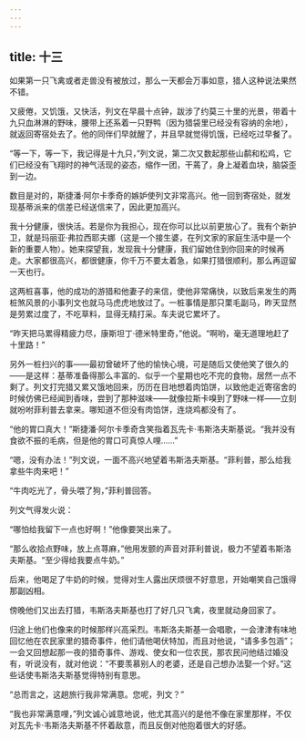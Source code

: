 ```yaml
---
---
---
```

title: 十三
---



如果第一只飞禽或者走兽没有被放过，那么一天都会万事如意，猎人这种说法果然不错。

又疲倦，又饥饿，又快活，列文在早晨十点钟，跋涉了约莫三十里的光景，带着十九只血淋淋的野味，腰带上还系着一只野鸭（因为猎袋里已经没有容纳的余地），就返回寄宿处去了。他的同伴们早就醒了，并且早就觉得饥饿，已经吃过早餐了。

“等一下，等一下，我记得是十九只，”列文说，第二次又数起那些山鹬和松鸡，它们已经没有飞翔时的神气活现的姿态，缩作一团，干蔫了，身上凝着血块，脑袋歪到一边。

数目是对的，斯捷潘·阿尔卡季奇的嫉妒使列文非常高兴。他一回到寄宿处，就发现基蒂派来的信差已经送信来了，因此更加高兴。

我十分健康，很快活。若是你为我担心，现在你可以比以前更放心了。我有个新护卫，就是玛丽亚·弗拉西耶夫娜（这是一个接生婆，在列文家的家庭生活中是一个新的重要人物）。她来探望我，发现我十分健康，我们留她住到你回来的时候再走。大家都很高兴，都很健康，你千万不要太着急，如果打猎很顺利，那么再逗留一天也行。

这两桩喜事，他的成功的游猎和他妻子的来信，使他非常痛快，以致后来发生的两桩煞风景的小事列文也就马马虎虎地放过了。一桩事情是那只栗毛副马，昨天显然是劳累过度了，不吃草料，显得无精打采。车夫说它累坏了。

“昨天把马累得精疲力尽，康斯坦丁·德米特里奇，”他说。“啊哟，毫无道理地赶了十里路！”

另外一桩扫兴的事——最初曾破坏了他的愉快心境，可是随后又使他笑了很久的——是这样：基蒂准备得那么丰富的、似乎一个星期也吃不完的食物，居然一点不剩了。列文打完猎又累又饿地回来，历历在目地想着肉馅饼，以致他走近寄宿舍的时候仿佛已经闻到香味，尝到了那种滋味——就像拉斯卡嗅到了野味一样——立刻就吩咐菲利普去拿来。哪知道不但没有肉馅饼，连烧鸡都没有了。

“他的胃口真大！”斯捷潘·阿尔卡季奇含笑指着瓦先卡·韦斯洛夫斯基说。“我并没有食欲不振的毛病，但是他的胃口可真惊人哩……”

“嗯，没有办法！”列文说，一面不高兴地望着韦斯洛夫斯基。“菲利普，那么给我拿些牛肉来吧！”

“牛肉吃光了，骨头喂了狗，”菲利普回答。

列文气得发火说：

“哪怕给我留下一点也好啊！”他像要哭出来了。

“那么收拾点野味，放上点荨麻，”他用发颤的声音对菲利普说，极力不望着韦斯洛夫斯基。“至少得给我要点牛奶。”

后来，他喝足了牛奶的时候，觉得对生人露出厌烦很不好意思，开始嘲笑自己饿得那副凶相。

傍晚他们又出去打猎，韦斯洛夫斯基也打了好几只飞禽，夜里就动身回家了。

归途上他们也像来的时候那样兴高采烈。韦斯洛夫斯基一会唱歌，一会津津有味地回忆他在农民家里的猎奇事件，他们请他喝伏特加，而且对他说，“请多多包涵”；一会又回想起那一夜的猎奇事件、游戏、使女和一位农民，那农民问他结过婚没有，听说没有，就对他说：“不要羡慕别人的老婆，还是自己想办法娶一个好。”这些话使韦斯洛夫斯基觉得特别有意思。

“总而言之，这趟旅行我非常满意。您呢，列文？”

“我也非常满意哩，”列文诚心诚意地说，他尤其高兴的是他不像在家里那样，不仅对瓦先卡·韦斯洛夫斯基不怀着敌意，而且反倒对他抱着很大的好感。